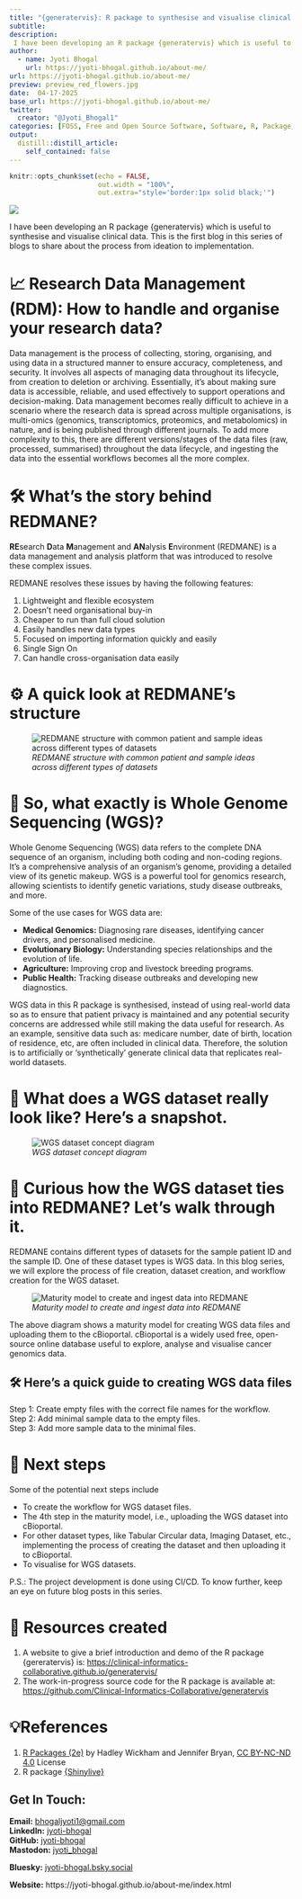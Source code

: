 ```yaml
---
title: "{generatervis}: R package to synthesise and visualise clinical data - Part 1"
subtitle: 
description: 
 I have been developing an R package {generatervis} which is useful to synthesise and visualise clinical data. This is the first blog in this series of blogs to share about the process from ideation to implementation.
author:
  - name: Jyoti Bhogal
    url: https://jyoti-bhogal.github.io/about-me/
url: https://jyoti-bhogal.github.io/about-me/
preview: preview_red_flowers.jpg
date:  04-17-2025
base_url: https://jyoti-bhogal.github.io/about-me/
twitter:
  creator: "@Jyoti_Bhogal1"
categories: [FOSS, Free and Open Source Software, Software, R, Package, Research Software, Open Science, Open Source, Clincial Data, Bioinformatics] 
output:
  distill::distill_article:
    self_contained: false
---
```


```r
knitr::opts_chunk$set(echo = FALSE,
                      out.width = "100%",
                      out.extra="style='border:1px solid black;'")

```

![](preview_red_flowers.jpg)

I have been developing an R package {generatervis} which is useful to synthesise and visualise clinical data. This is the first blog in this series of blogs to share about the process from ideation to implementation.

# 📈 Research Data Management (RDM): How to handle and organise your research data?

  Data management is the process of collecting, storing, organising, and using data in a structured manner to ensure accuracy, completeness, and security. It involves all aspects of managing data throughout its lifecycle, from creation to deletion or archiving. Essentially, it's about making sure data is accessible, reliable, and used effectively to support operations and decision-making.  Data management becomes really difficult to achieve in a scenario where the research data is spread across multiple organisations, is multi-omics (genomics, transcriptomics, proteomics, and metabolomics) in nature, and is being published through different journals. To add more complexity to this, there are different versions/stages of the data files (raw, processed, summarised) throughout the data lifecycle, and ingesting the data into the essential workflows becomes all the more complex.  

#  🛠️ What’s the story behind REDMANE?

**RE**search **D**ata **M**anagement and **AN**alysis **E**nvironment (REDMANE) is a data management and analysis platform that was introduced to resolve these complex issues.

REDMANE resolves these issues by having the following features:

1. Lightweight and flexible ecosystem  
2. Doesn't need organisational buy-in  
3. Cheaper to run than full cloud solution  
4. Easily handles new data types  
5. Focused on importing information quickly and easily  
6. Single Sign On  
7. Can handle cross-organisation data easily

# ⚙️ A quick look at REDMANE’s structure

![*REDMANE structure with common patient and sample ideas across different types of datasets*](redmane_structure.png)  


# 🧬 So, what exactly is Whole Genome Sequencing (WGS)?

Whole Genome Sequencing (WGS) data refers to the complete DNA sequence of an organism, including both coding and non-coding regions. It's a comprehensive analysis of an organism's genome, providing a detailed view of its genetic makeup. WGS is a powerful tool for genomics research, allowing scientists to identify genetic variations, study disease outbreaks, and more.

Some of the use cases for WGS data are:

* **Medical Genomics:** Diagnosing rare diseases, identifying cancer drivers, and personalised medicine.   
* **Evolutionary Biology:** Understanding species relationships and the evolution of life.   
* **Agriculture:** Improving crop and livestock breeding programs.   
* **Public Health:** Tracking disease outbreaks and developing new diagnostics.

WGS data in this R package is synthesised, instead of using real-world data so as to ensure that patient privacy is maintained and any potential security concerns are addressed while still making the data useful for research. As an example, sensitive data such as: medicare number, date of birth, location of residence, etc, are often included in clinical data. Therefore, the solution is to artificially or ‘synthetically’ generate clinical data that replicates real-world datasets.

# 🌼 What does a WGS dataset really look like? Here’s a snapshot.

![*WGS dataset concept diagram*](wgs_dataset_concept_diagram.png)  


# 🔎 Curious how the WGS dataset ties into REDMANE? Let’s walk through it.

REDMANE contains different types of datasets for the sample patient ID and the sample ID. One of these dataset types is WGS data. In this blog series, we will explore the process of file creation, dataset creation, and workflow creation for the WGS dataset.  

![*Maturity model to create and ingest data into REDMANE*](maturity_model.png)

The above diagram shows a maturity model for creating WGS data files and uploading them to the cBioportal. cBioportal is a widely used free, open-source online database useful to explore, analyse and visualise cancer genomics data.

## 🛠️ Here’s a quick guide to creating WGS data files

Step 1: Create empty files with the correct file names for the workflow.  
Step 2: Add minimal sample data to the empty files.  
Step 3: Add more sample data to the minimal files.

# 🎯 Next steps

Some of the potential next steps include

* To create the workflow for WGS dataset files.  
* The 4th step in the maturity model, i.e., uploading the WGS dataset into cBioportal.  
* For other dataset types, like Tabular Circular data, Imaging Dataset, etc., implementing the process of creating the dataset and then uploading it to cBioportal.  
* To visualise for WGS datasets.

P.S.: The project development is done using CI/CD. To know further, keep an eye on future blog posts in this series.

# 🔑 Resources created

1. A website to give a brief introduction and demo of the R package {gereratervis} is: [https://clinical-informatics-collaborative.github.io/generatervis/](https://clinical-informatics-collaborative.github.io/generatervis/)   
2. The work-in-progress source code for the R package is available at: [https://github.com/Clinical-Informatics-Collaborative/generatervis](https://github.com/Clinical-Informatics-Collaborative/generatervis) 

# 💡References

1. [R Packages (2e)](https://r-pkgs.org/) by Hadley Wickham and Jennifer Bryan, [CC BY-NC-ND 4.0](https://creativecommons.org/licenses/by-nc-nd/4.0/) License  
2. R package [{Shinylive}](https://cloud.r-project.org/web/packages/shinylive/readme/README.html#:~:text=The%20goal%20of%20the%20%7Bshinylive,WebAssembly%20via%20the%20webR%20project)


## Get In Touch:

**Email:** [bhogaljyoti1@gmail.com](mailto:bhogaljyoti1@gmail.com)   
**LinkedIn:** [jyoti-bhogal](http://www.linkedin.com/in/jyoti-bhogal)  
**GitHub:** [jyoti-bhogal](https://github.com/jyoti-bhogal)   
**Mastodon:** [jyoti_bhogal](https://mastodon.social/@jyoti_bhogal)

**Bluesky:** [jyoti-bhogal.bsky.social](https://bsky.app/profile/jyoti-bhogal.bsky.social)

**Website:** https://jyoti-bhogal.github.io/about-me/index.html

